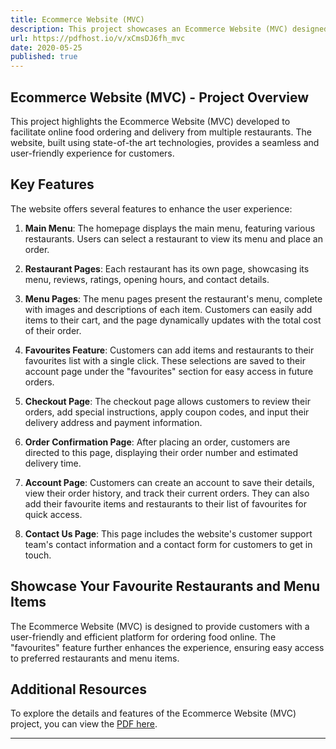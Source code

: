```yaml
---
title: Ecommerce Website (MVC)
description: This project showcases an Ecommerce Website (MVC) designed and developed to facilitate online food ordering and delivery from multiple restaurants. The user-friendly website offers convenient features such as "favourites" for quick access to preferred restaurants and menu items.
url: https://pdfhost.io/v/xCmsDJ6fh_mvc
date: 2020-05-25
published: true
---
```


## Ecommerce Website (MVC) - Project Overview

This project highlights the Ecommerce Website (MVC) developed to facilitate online food ordering and delivery from multiple restaurants. The website, built using state-of-the art technologies, provides a seamless and user-friendly experience for customers.

## Key Features

The website offers several features to enhance the user experience:

1. **Main Menu**: The homepage displays the main menu, featuring various restaurants. Users can select a restaurant to view its menu and place an order.

2. **Restaurant Pages**: Each restaurant has its own page, showcasing its menu, reviews, ratings, opening hours, and contact details.

3. **Menu Pages**: The menu pages present the restaurant's menu, complete with images and descriptions of each item. Customers can easily add items to their cart, and the page dynamically updates with the total cost of their order.

4. **Favourites Feature**: Customers can add items and restaurants to their favourites list with a single click. These selections are saved to their account page under the "favourites" section for easy access in future orders.

5. **Checkout Page**: The checkout page allows customers to review their orders, add special instructions, apply coupon codes, and input their delivery address and payment information.

6. **Order Confirmation Page**: After placing an order, customers are directed to this page, displaying their order number and estimated delivery time.

7. **Account Page**: Customers can create an account to save their details, view their order history, and track their current orders. They can also add their favourite items and restaurants to their list of favourites for quick access.

8. **Contact Us Page**: This page includes the website's customer support team's contact information and a contact form for customers to get in touch.

## Showcase Your Favourite Restaurants and Menu Items

The Ecommerce Website (MVC) is designed to provide customers with a user-friendly and efficient platform for ordering food online. The "favourites" feature further enhances the experience, ensuring easy access to preferred restaurants and menu items.

## Additional Resources

To explore the details and features of the Ecommerce Website (MVC) project, you can view the [PDF here](https://pdfhost.io/v/xCmsDJ6fh_mvc).

---